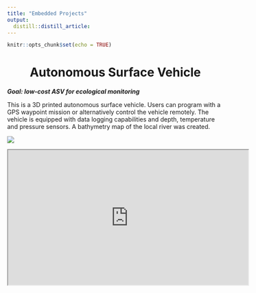 ```yaml
---
title: "Embedded Projects"
output:
  distill::distill_article:
---
```


```r
knitr::opts_chunk$set(echo = TRUE)
```

# Autonomous Surface Vehicle {style="text-align:center;"}

***Goal: low-cost ASV for ecological monitoring***

This is a 3D printed autonomous surface vehicle. Users can program with a GPS waypoint mission or alternatively control the vehicle remotely.  The vehicle is equipped with data logging capabilities and depth, temperature and pressure sensors. A bathymetry map of the local river was created. 

![](assets/asv1.png)

<iframe width="560" height="315" src="https://www.youtube.com/embed/T0ZLcxV9U6M?si=K5RrIdj29gJSGPaG" data-external= "1" > </iframe>
